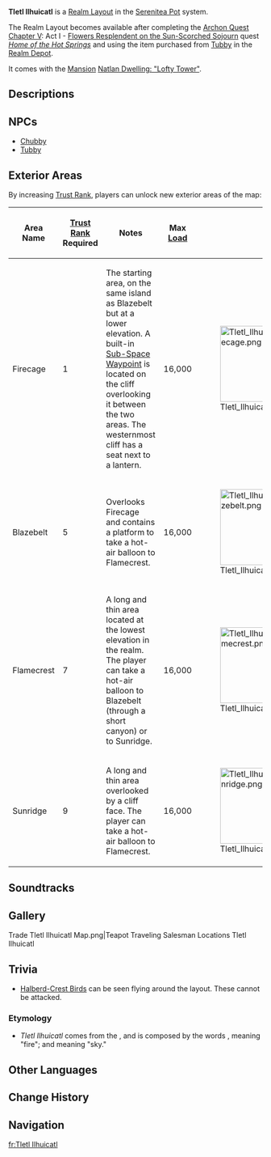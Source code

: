 {{Stub|area images and descriptions}}
{{Location Infobox
|image        = <gallery>
Tletl Ilhuicatl.png|Preview
Tletl Ilhuicatl Map.png|Map
</gallery>
|type         = Realm Layout
|region       = Serenitea Pot
}}
'''Tletl Ilhuicatl''' is a [[Realm Layout]] in the [[Serenitea Pot]] system.

The Realm Layout becomes available after completing the [[Archon Quest]] [[Chapter V]]: Act I - [[Flowers Resplendent on the Sun-Scorched Sojourn]] quest ''[[Home of the Hot Springs]]'' and using the item {{Item|Scroll of the Fiery Firmament}} purchased from [[Tubby]] in the [[Realm Depot]].

It comes with the [[Main Building/Mansion|Mansion]] [[Natlan Dwelling: "Lofty Tower"]].

==Descriptions==
{{Description|High above the sea of clouds, where the towering peaks bask in scorching sunlight, the air is permeated by an endless heat...|Realm Layout Preview}}
{{Description|A resting place formed by Adeptal Energy. It serves as a landing ground for [[Phlogiston]] Hot Air Balloons &mdash; the favored transport of Natlan's tribes. You can ride this balloon to various areas within Tletl Ilhuicatl...|Hot Air Balloon Stop [[Map]] Description}}

==NPCs==
*[[Chubby]]
*[[Tubby]]

==Exterior Areas==
By increasing [[Trust Rank]], players can unlock new exterior areas of the map:
{| class="article-table alternating-colors-table tdc2 tcd4" style="width: 100%"
! Area Name !! [[Trust Rank]]<br>Required !! Notes !! Max [[Serenitea Pot/Load|Load]] || Image
|- id="Firecage"
| Firecage || 1 || The starting area, on the same island as Blazebelt but at a lower elevation. A built-in [[Sub-Space Waypoint]] is located on the cliff overlooking it between the two areas. The westernmost cliff has a seat next to a lantern. || 16,000 || [[File:Tletl Ilhuicatl Firecage.png|150px]]
|- id="Blazebelt"
| Blazebelt || 5 || Overlooks Firecage and contains a platform to take a hot-air balloon to Flamecrest. || 16,000 || [[File:Tletl Ilhuicatl Blazebelt.png|150px]]
|- id="Flamecrest"
| Flamecrest || 7 || A long and thin area located at the lowest elevation in the realm. The player can take a hot-air balloon to Blazebelt (through a short canyon) or to Sunridge. || 16,000 || [[File:Tletl Ilhuicatl Flamecrest.png|150px]]
|- id="Sunridge"
| Sunridge || 9 || A long and thin area overlooked by a cliff face. The player can take a hot-air balloon to Flamecrest. || 16,000 || [[File:Tletl Ilhuicatl Sunridge.png|150px]]
|}

==Soundtracks==
{{Soundtracks by Category Table|type=teapot}}

==Gallery==
<gallery>
Trade Tletl Ilhuicatl Map.png|Teapot Traveling Salesman Locations Tletl Ilhuicatl
</gallery>

==Trivia==
* [[Halberd-Crest Bird]]s can be seen flying around the layout. These cannot be attacked.
===Etymology===
* ''Tletl Ilhuicatl'' comes from the {{w|Nahuatl}}, and is composed by the words ''{{wt|tletl}}'', meaning "fire"; and ''{{wt|ilhuicatl}}'' meaning "sky." 

==Other Languages==
{{Other Languages
|en       = Tletl Ilhuicatl
|en_lang  = nah
|en_tl    = Fiery Sky
|zhs      = 炽空境
|zhs_rm   = 
|zht      = 熾空境
|zht_rm   = 
|zh_tl    = 
|ja       = 熾天の境
|ja_rm    = Shiten no Sakai{{Assumed}}
|ja_tl    = Fiery Sky Region
|ko       = 불 하늘 영역
|ko_tl    = 
|es       = Tletl Ilhuícatl
|fr       = Tletl Ilhuicatl
|ru       = Тлетль Ильуикатль
|th       = แดนอัคคีสวรรค์
|th_rm    = 
|th_tl    = 
|vi       = Tletl Ilhuicatl
|de       = Tletl Ilhuicatl
|id       = Tletl Ilhuicatl
|pt       = Domínio do Céu Escaldante
|pt_tl    = 
|tr       = Tletl Ilhuicatl
|it       = Tletl Ilhuicatl
}}

==Change History==
{{Change History|5.3}}

==Navigation==
{{Area Navbox|Other}}

[[fr:Tletl Ilhuicatl]]